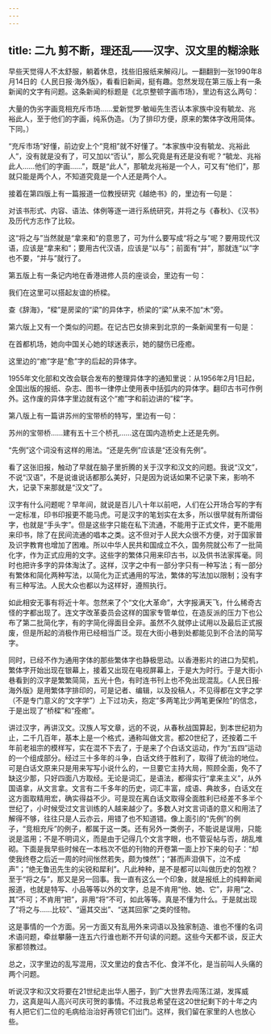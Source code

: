```yaml
---
---
---
```

title: 二九 剪不断，理还乱——汉字、汉文里的糊涂账
---






早些天觉得人不太舒服，躺着休息，找些旧报纸来解闷儿。一翻翻到一张1990年8月14日的《人民日报·海外版》，看看旧新闻，挺有趣。忽然发现在第三版上有一条新闻的文字有问题。这条新闻的标题是《北京整顿字画市场》，里边有这么两句：

大量的伪劣字画竞相充斥市场……爱新觉罗·敏峘先生否认本家族中没有毓龙、兆裕此人，至于他们的字画，纯系伪造。（为了排印方便，原来的繁体字改用简体。下同。）

“充斥市场”好懂，前边安上个“竞相”就不好懂了。“本家族中没有毓龙、兆裕此人”，没有就是没有了，可又加以“否认”，那么究竟是有还是没有呢？“毓龙、兆裕此人……他们的字画……”，既是“此人”，那毓龙兆裕是一个人，可又有“他们”，那就只能是两个人，不知道究竟是一个人还是两个人。

接着在第四版上有一篇报道一位教授研究《越绝书》的，里边有一句是：

对该书形式、内容、语法、体例等逐一进行系统研究，并将之与《春秋》、《汉书》及历代方志作了比较。

这“将之与”当然就是“拿来和”的意思了，可为什么要写成“将之与”呢？要用现代汉语，应该是“拿来和”；要用古代汉语，应该是“以与”；前面有“并”，那就连“以”字也不要，“并与”就行了。

第五版上有一条记内地在香港进修人员的座谈会，里边有一句：

我们在这里可以搭起友谊的桥樑。

查《辞海》，“樑”是房梁的“梁”的异体字，桥梁的“梁”从来不加“木”旁。

第六版上又有一个类似的问题。在记古巴女排来到北京的一条新闻里有一句是：

在首都机场，她向中国关心她的球迷表示，她的腿伤已痊癒。

这里边的“癒”字是“愈”字的后起的异体字。

1955年文化部和文改会联合发布的整理异体字的通知里说：从1956年2月1日起，全国出版的报纸、杂志、图书一律停止使用表中括弧内的异体字。翻印古书可作例外。这作废的异体字里边就有这个“癒”字和前边讲的“樑”字。

第八版上有一篇讲苏州的宝带桥的特写，里边有一句：

苏州的宝带桥……建有五十三个桥孔……这在国内造桥史上还是先例。

“先例”这个词没有这样的用法。“还是先例”应该是“还没有先例”。

看了这张旧报，触动了早就在脑子里折腾的关于汉字和汉文的问题。我说“汉文”，不说“汉语”，不是说谁说话都那么美好，只是因为说话如果不记录下来，影响不大，记录下来那就是“汉文”了。

汉字有什么问题呢？早年间，就说是百儿八十年以前吧，人们在公开场合写的字有一定标准，印书印报更不能马虎。可是汉字的笔划实在太多，所以很早就有所谓俗字，也就是“手头字”。但是这些字只能在私下流通，不能用于正式文件，更不能用来印书，除了在民间流通的唱本之类。这不但对于人民大众很不方便，对于国家普及识字教育也增加了困难。所以中华人民共和国成立不久，国务院就公布了一批简化字，作为正式应用的文字。这些字的繁体只用来印古书，以及供书法家挥毫。同时也把许多字的异体淘汰了。这样，汉字之中有一部分字只有一种写法；有一部分有繁体和简化两种写法，以简化为正式通用的写法，繁体的写法加以限制；没有字有三种写法。人民大众也都以为这样好，遵照执行。

如此相安无事有将近十年。忽然来了个“文化大革命”，大字报满天飞，什么稀奇古怪的字都出现了。连文字改革委员会这样的国家专管单位，在造反派的压力下也公布了第二批简化字，有的字简化得面目全非。虽然不久就停止试用以及最后正式报废，但是所起的消极作用已经相当广泛。现在大街小巷到处都能见到不合法的简写字。

同时，已经不作为通用字体的那些繁体字也静极思动。以香港影片的进口为契机，繁体字开始出现在银幕上，接着又出现在电视屏幕上，于是大为时行。于是大街小巷看到的汉字是繁繁简简，五光十色，有时连书刊上也不免出现混乱。《人民日报·海外版》是用繁体字排印的，可是记者、编辑，以及投稿人，不见得都在文字之学（不是专门意义的“文字学”）上下过功夫，抱定“多两笔比少两笔更保险”的信念，于是出现了“桥樑”和“痊癒”。

讲过汉字，再讲汉文。汉族人写文章，远的不说，从春秋战国算起，到本世纪初为止，二千几百年，基本上是一个格式，通称叫做文言。都20世纪了，还按着二千年前老祖宗的模样写，实在混不下去了，于是来了个白话文运动，作为“五四”运动的一个组成部分。经过三十多年的斗争，白话文终于胜利了，取得了统治的地位。可是白话文原来只是用来写写小说什么的，一旦要它主持大局，照顾全面，免不了缺这少那，只好四面八方取经。无论是词汇，是语法，都得实行“拿来主义”，从外国语拿，从文言拿。文言有二千多年的历史，词汇丰富，成语、典故多，白话文在这方面取精用宏，确实得益不少。可是现在离白话文取得全面胜利已经差不多半个世纪了，小时候受过文言训练的人越来越少了。多数人对文言词语的意义和用法了解得不够，往往只是人云亦云，用错了也不知道错。像上面引的“先例”的例子，“竞相充斥”的例子，都属于这一类。还有另外一类例子，不能说是误用，只能说是滥用；不是不明词义，而是由于记得几个文言字眼，也不管妥帖与否，胡乱堆砌。下面是我早些时候在一本档次不低的刊物的开卷第一面上抄下来的句子：“却使我终卷之后近一周的时间怅然若失，颇为悚然”；“甚而声泪俱下，泣不成声”；“绝无鲁迅先生的尖锐和犀利”。凡此种种，是不是都可以叫做历史的包袱？至于“将之与”，那又是另一回事。我一直有这么一个印象，就是报纸上的纯粹新闻报道，也就是特写、小品等等以外的文字，总是不肯用“他、她、它”，非用“之、其”不可；不肯用“把”，非用“将”不可，如此等等。真是不懂为什么。于是就出现了“将之与……比较”、“逼其交出”、“送其回家”之类的怪物。

这是事情的一个方面。另一方面又有乱用外来词语以及独家制造、谁也不懂的名词术语问题，牵丝攀藤一连五六行谁也断不开句读的问题。这些今天都不谈，反正大家都领教过。

总之，汉字里边的乱写混用，汉文里边的食古不化、食洋不化，是当前叫人头痛的两个问题。

听说汉字和汉文将要在21世纪走出华人圈子，到广大世界去闯荡江湖，发挥威力，这真是叫人高兴可庆可贺的事情。不过我总希望在这20世纪剩下的十年之内有人把它们二位的毛病给治治好再领它们出门。这样，我们留在家里的人也放心些。